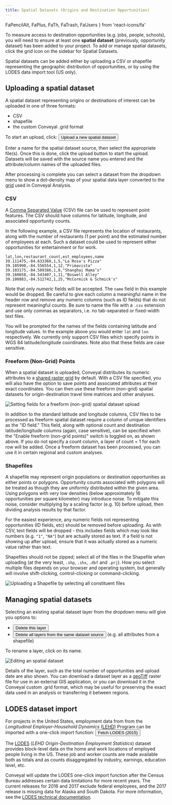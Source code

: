 ```yaml
---
title: Spatial Datasets (Origins and Destination Opportunities)
---
```


  FaPencilAlt,
  FaPlus,
  FaTh,
  FaTrash,
  FaUsers
} from 'react-icons/fa'


To measure access to destination opportunities (e.g. jobs, people, schools), you will need to ensure at least one **spatial dataset** (previously, opportunity dataset) has been added to your project. To add or manage spatial datasets, click the grid icon on the sidebar for <FaTh /> Spatial Datasets.

Spatial datasets can be added either by uploading a CSV or shapefile representing the geographic distribution of opportunities, or by using the LODES data import tool (US only).

## Uploading a spatial dataset

A spatial dataset representing origins or destinations of interest can be uploaded in one of three formats:

- CSV
- shapefile
- the custom Conveyal .grid format

To start an upload, click: <Button variantColor='green'><FaPlus /> Upload a new spatial dataset</Button>

Enter a name for the spatial dataset source, then select the appropriate file(s). Once this is done, click the upload button to start the upload. Datasets will be saved with the source name you entered and the attribute/column names of the uploaded files.

After processing is complete you can select a dataset from the dropdown menu to show a dot-density map of your spatial data layer converted to the [grid](/analysis/methodology#spatial-resolution) used in Conveyal Analysis.

### CSV

A [Comma Separated Value](https://en.wikipedia.org/wiki/Comma-separated_values) (CSV) file can be used to represent point features. The CSV should have columns for latitude, longitude, and associated opportunity counts.

In the following example, a CSV file represents the location of restaurants, along with the number of restaurants (1 per point) and the estimated number of employees at each. Such a dataset could be used to represent either opportunities for entertainment or for work.

```csv
lat,lon,restaurant_count,est_employees,name
39.111475,-84.633360,1,5,"La Rosa's Pizza"
39.105990,-84.556554,1,12,"Primavista"
39.103175,-84.509386,1,8,"Shanghai Mama’s"
39.160658,-84.543407,1,11,"Boswell Alley"
39.100883,-84.512742,1,25,"McCormick & Schmick's"
```

Note that only _numeric_ fields will be accepted. The `name` field in this example would be dropped. Be careful to give each column a meaningful name in the header row and remove any numeric columns (such as ID fields) that do not represent meaningful counts. Be sure to name the file with a `.csv` extension and use only commas as separators, i.e. no tab-separated or fixed-width text files.

You will be prompted for the names of the fields containing latitude and longitude values. In the example above you would enter `lat` and `lon` respectively. We currently only support CSV files which specify points in WGS 84 latitude/longitude coordinates. Note also that these fields are case sensitive.

### Freeform (Non-Grid) Points

When a spatial dataset is uploaded, Conveyal distributes its numeric attributes to a [shared raster grid](/analysis/methodology#spatial-resolution) by default. With a CSV file specified, you will also have the option to save points and associated attributes at their exact coordinates. You can then use these freeform (non-grid) spatial datasets for origin-destination travel time matrices and other analyses.

<Image
  src='/img/upload-freeform.png'
  alt='Setting fields for a freeform (non-grid) spatial dataset upload'
/>

In addition to the standard latitude and longitude columns, CSV files to be processed as freeform spatial dataset require a column of unique identifiers as the "ID field." This field, along with optional count and destination latitude/longitude columns (again, case sensitive), can be specified when the "Enable freeform (non-grid points)" switch is toggled on, as shown above. If you do not specify a count column, a layer of count = 1 for each row will be added. Once a freeform dataset has been processed, you can use it in certain regional and custom analyses.

### Shapefiles

A shapefile may represent origin populations or destination opportunities as either points or polygons. Opportunity counts associated with polygons will be treated as though they are uniformly distributed within the given area. Using polygons with very low densities (below approximately 16 opportunities per square kilometer) may introduce noise. To mitigate this noise, consider multiplying by a scaling factor (e.g. 10) before upload, then dividing analysis results by that factor.

For the easiest experience, any numeric fields not representing opportunities (ID fields, etc) should be removed before uploading. As with CSV, text fields will be dropped - this includes fields which may look like numbers (e.g. `"1"`, `"NA"`) but are actually stored as text. If a field is not showing up after upload, ensure that it was actually stored as a numeric value rather than text.

Shapefiles should not be zipped; select all of the files in the Shapefile when uploading (at the very least, `.shp`, `.shx`, `.dbf` and `.prj`). How you select multiple files depends on your browser and operating system, but generally will involve shift-clicking, control-clicking or command-clicking.

<Image
  src='/img/upload-shapefile.png'
  alt='Uploading a Shapefile by selecting all constituent files'
/>

## Managing spatial datasets

Selecting an existing spatial dataset layer from the dropdown menu will give you options to:

* <Button variantColor='red' variant='outline'><FaTrash /> Delete this layer</Button>
* <Button variantColor='red' variant='outline'><FaTrash /> Delete all layers from the same dataset source</Button> (e.g. all attributes from a shapefile)

To rename a layer, click on its name.

<Image
  src='/img/opportunity-dataset-detail.png'
  alt='Editing an spatial dataset'
/>

Details of the layer, such as the total number of opportunities and upload date are also shown. You can download a dataset layer as a [geoTiff](https://en.wikipedia.org/wiki/GeoTIFF) raster file for use in an external GIS application, or you can download it in the Conveyal custom .grid format, which may be useful for preserving the exact data used in an analysis or transferring it between regions.

## LODES dataset import

For projects in the United States, employment data from from the _Longitudinal Employer-Household Dynamics_ ([LEHD](https://lehd.ces.census.gov/)) Program can be imported with a one-click import function: <Button variantColor='cyan'><FaUsers /> Fetch LODES (2015)</Button>

The [LODES](https://lehd.ces.census.gov/data/#lodes) (_LEHD Origin-Destination Employment Statistics_) dataset provides block-level data on the home and work locations of employed people living in the US. These job and worker counts are made available both as totals and as counts disaggregated by industry, earnings, education level, etc.

Conveyal will update the LODES one-click import function after the Census Bureau addresses certain data limitations for more recent years. The current releases for 2016 and 2017 exclude federal employees, and the 2017 release is missing data for Alaska and South Dakota. For more information, see the [LODES technical documentation](https://lehd.ces.census.gov/data/lodes/LODES7/LODESTechDoc7.4.pdf).
